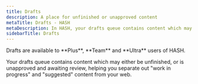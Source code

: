 ```yaml
---
title: Drafts
description: A place for unfinished or unapproved content
metaTitle: Drafts - HASH
metaDescription: In HASH, your drafts queue contains content which may either be unfinished, or is unapproved and awaiting review, helping you separate out "work in progress" and "suggested" content from your web.
sidebarTitle: Drafts
---
```


<Callout style="information" type="coming-soon">
  Drafts are available to **Plus**, **Team** and **Ultra** users of HASH.
</Callout>

Your drafts queue contains content which may either be unfinished, or is unapproved and awaiting review, helping you separate out "work in progress" and "suggested" content from your web.